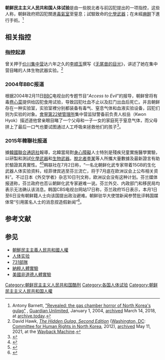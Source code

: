 {{北韩人权 |expanded=all}}
'''朝鲜民主主义人民共和国人体试验'''是由一些脱北者与前囚犯提出的一项指控，这些人称，朝鲜政府把囚犯關進[[毒氣室|毒氣室]]至窒息；試驗致命的[[化學武器|化學武器]]；在未經[[麻醉|麻醉]]下進行手術。<ref name="Barnett">Antony Barnett, [https://www.theguardian.com/korea/article/0,2763,1136483,00.html "Revealed: the gas chamber horror of North Korea's gulag"] {{Wayback|url=https://www.theguardian.com/korea/article/0,2763,1136483,00.html |date=20200524153555 }}, [[Guardian_Unlimited|Guardian Unlimited]], January 1, 2004, [https://archive.today/20180314200443/https://www.theguardian.com/world/2004/feb/01/northkorea archived] March 14, 2018, at [[archive.today|archive.today]].</ref>

== 相关指控 ==

=== 指控起源 ===
曾关押于[[价川集中营|价川集中营]]达六年之久的[[李顺玉|李顺玉]]撰写《[[无尾兽的目光|无尾兽的目光]]》，讲述了她在集中营目睹的人体生物武器实验。<ref>
David Hawk, [https://www.hrnk.org/uploads/pdfs/HRNK_HiddenGulag2_Web_5-18.pdf ''The Hidden Gulag, Second Edition''] ([[Washington,_DC|Washington, DC]]: [[Committee_for_Human_Rights_in_North_Korea|Committee for Human Rights in North Korea]], 2012), [https://web.archive.org/web/20210511131140/http://www.hrnk.org/uploads/pdfs/HRNK_HiddenGulag2_Web_5-18.pdf archived] May 11, 2021, at the [[Wayback_Machine|Wayback Machine]].</ref>
=== 2004年BBC报道 ===
根据2004年2月11日[[BBC|BBC]]电视台的专题节目“''Access to Evil''”的报导，朝鲜曾将有毒[[卷心菜|卷心菜]]提供给囚犯食用试验，导致囚犯吐血不止以及肛门出血后死亡。并且朝鲜存在一种实验室，实验室裡分别都装备有毒气、窒息气体和血液实验设备，囚犯们则为实验的对象。[[会宁集中营|會寧第22號管理所]]集中营监狱警备前负责人权岳（Kwon Hyok）描述道他曾亲眼目睹了一个父母和一子一女的家庭死于窒息气体，而父母拼上了最后一口气也要试图通过人工呼吸来拯救他们的孩子<ref>{{cite news |url=http://news.bbc.co.uk/1/hi/programmes/this_world/3440771.stm |date=2004-01-30 |title=Within prison walls |publisher=[[BBC|BBC]] News |language=en |accessdate=2012-04-15 |archive-date=2017-08-08 |archive-url=https://web.archive.org/web/20170808123647/http://news.bbc.co.uk/1/hi/programmes/this_world/3440771.stm |dead-url=no }}</ref>。

=== 2015年韓聯社报道 ===
據[[韓國聯合通訊社|韓國聯合通訊社]]報導，北韓當局對[[身心障礙|身心障礙]]人士特別是殘疾兒童實施醫學實驗，以研製和測試[[化學武器|化學武器]]和[[生物武器|生物武器]]。[[脫北者|脫北者]][[李順玉|李某]]等人所攜大量數據及最新證言有助於驗證其真實性。<ref>{{cite news |last=Ryall |first=Julian |date=4 July 2015 |title=Defector says North Korea tests germ warfare on disabled |url=http://www.theage.com.au/world/defector-says-north-korea-tests-germ-warfare-on-disabled-20150704-gi51fx? |newspaper=[[The_Age|The Age]] |location= |access-date= |archive-date=2015-07-17 |archive-url=https://web.archive.org/web/20150717010813/http://www.theage.com.au/world/defector-says-north-korea-tests-germ-warfare-on-disabled-20150704-gi51fx |dead-url=no }}</ref><ref>{{cite news |last=Johnson |first=John |date=4 July 2015 |title=Defector may reveal human experiments in North Korea |url=http://www.usatoday.com/story/news/nation-now/2015/07/04/defector-may-reveal-human-experiments-in-north-korea/29694131/ |newspaper=[[USA_Today|USA Today]] |location= |access-date= |archive-date=2019-12-01 |archive-url=https://web.archive.org/web/20191201055631/https://www.usatoday.com/story/news/nation-now/2015/07/04/defector-may-reveal-human-experiments-in-north-korea/29694131/ |dead-url=no }}</ref>韩联社在7月2日称，“一名北朝鲜化武专家带着15GB的生化武器人体实验资料，经菲律宾逃至芬兰流亡，将于7月底在欧洲议会上公布相关资料”。不过日本《外交学者》杂志10日刊文称，欧洲议会没有这种计划。芬兰媒体报道称，芬兰政府也否认朝鲜化武专家避难一说。芬兰外交、内政部门和移民局均表示无法确认该消息。韩国CBS电视台网站17日称，芬兰政府15日表示，本月1日至6日没有朝鲜籍人士向该国提出政治避难。朝鲜驻华大使馆新闻参赞批评韩国媒体常“引用匿名人士的消息捏造假新闻”<ref>{{Cite web|title=朝鲜官方否认“化武专家携人体实验资料外逃”|url=http://www.xinhuanet.com//world/2015-07/18/c_128032739.htm|access-date=2021-09-13|work=|publisher=新华网|archive-date=2021-09-13|archive-url=https://web.archive.org/web/20210913153521/http://www.xinhuanet.com//world/2015-07/18/c_128032739.htm|dead-url=no}}</ref>。

==参考文献==
{{Reflist}}

==参见==
*[[朝鮮民主主義人民共和國人權|朝鮮民主主義人民共和國人權]]
*[[人体实验|人体实验]]
*[[731部隊|731部隊]]
*[[納粹人體實驗|納粹人體實驗]]
*[[美國非道德人體實驗|美國非道德人體實驗]]

[[Category:朝鲜民主主义人民共和国酷刑|Category:朝鲜民主主义人民共和国酷刑]]
[[Category:各国人体试验|Category:各国人体试验]]
[[Category:朝鲜民主主义人民共和国人權|Category:朝鲜民主主义人民共和国人權]]